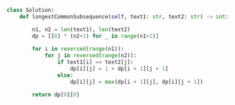 ```python meta="source=problems/1143-longest-common-subsequence/bottom-up.py"
class Solution:
    def longestCommonSubsequence(self, text1: str, text2: str) -> int:

        n1, n2 = len(text1), len(text2)
        dp = [[0] * (n2+1) for _ in range(n1+1)]
        
        for i in reversed(range(n1)):
            for j in reversed(range(n2)):
                if text1[i] == text2[j]:
                    dp[i][j] = 1 + dp[i + 1][j + 1]
                else:
                    dp[i][j] = max(dp[i + 1][j], dp[i][j + 1])

        return dp[0][0]
```